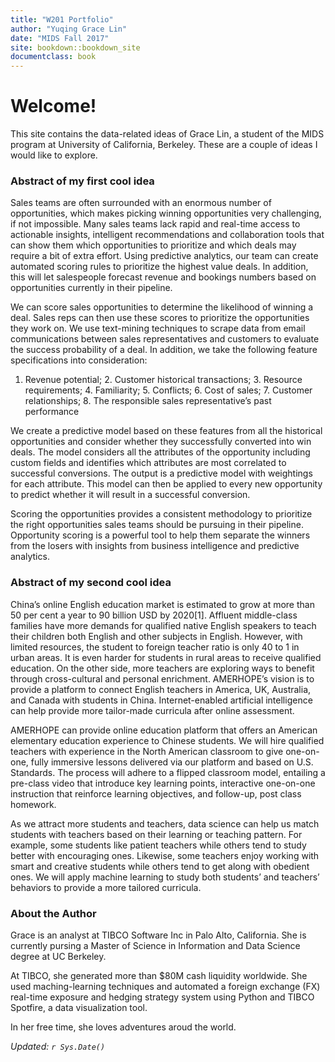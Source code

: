 ```yaml
---
title: "W201 Portfolio"
author: "Yuqing Grace Lin"
date: "MIDS Fall 2017"
site: bookdown::bookdown_site
documentclass: book
---
```


# Welcome!

This site contains the data-related ideas of Grace Lin, a student of the MIDS program at University of California, Berkeley. These are a couple of ideas I would like to explore. 

### Abstract of my first cool idea

Sales teams are often surrounded with an enormous number of opportunities, which makes picking winning opportunities very challenging, if not impossible. Many sales teams lack rapid and real-time access to actionable insights, intelligent recommendations and collaboration tools that can show them which opportunities to prioritize and which deals may require a bit of extra effort. Using predictive analytics, our team can create automated scoring rules to prioritize the highest value deals. In addition, this will let salespeople forecast revenue and bookings numbers based on opportunities currently in their pipeline. 

We can score sales opportunities to determine the likelihood of winning a deal. Sales reps can then use these scores to prioritize the opportunities they work on. We use text-mining techniques to scrape data from email communications between sales representatives and customers to evaluate the success probability of a deal. In addition, we take the following feature specifications into consideration:

1. Revenue potential; 2. Customer historical transactions; 3. Resource requirements; 4. Familiarity; 5. Conflicts; 6. Cost of sales; 7. Customer relationships; 8. The responsible sales representative's past performance

We create a predictive model based on these features from all the historical opportunities and consider whether they successfully converted into win deals. The model considers all the attributes of the opportunity including custom fields and identifies which attributes are most correlated to successful conversions. The output is a predictive model with weightings for each attribute. This model can then be applied to every new opportunity to predict whether it will result in a successful conversion.

Scoring the opportunities provides a consistent methodology to prioritize the right opportunities sales teams should be pursuing in their pipeline. Opportunity scoring is a powerful tool to help them separate the winners from the losers with insights from business intelligence and predictive analytics.

### Abstract of my second cool idea

China’s online English education market is estimated to grow at more than 50 per cent a year to 90 billion USD by 2020[1]. Affluent middle-class families have more demands for qualified native English speakers to teach their children both English and other subjects in English. However, with limited resources, the student to foreign teacher ratio is only 40 to 1 in urban areas. It is even harder for students in rural areas to receive qualified education. On the other side, more teachers are exploring ways to benefit through cross-cultural and personal enrichment. AMERHOPE's vision is to provide a platform to connect English teachers in America, UK, Australia, and Canada with students in China. Internet-enabled artificial intelligence can help provide more tailor-made curricula after online assessment.

AMERHOPE can provide online education platform that offers an American elementary education experience to Chinese students. We will hire qualified teachers with experience in the North American classroom to give one-on-one, fully immersive lessons delivered via our platform and based on U.S. Standards. The process will adhere to a flipped classroom model, entailing a pre-class video that introduce key learning points, interactive one-on-one instruction that reinforce learning objectives, and follow-up, post class homework.

As we attract more students and teachers, data science can help us match students with teachers based on their learning or teaching pattern. For example, some students like patient teachers while others tend to study better with encouraging ones. Likewise, some teachers enjoy working with smart and creative students while others tend to get along with obedient ones. We will apply machine learning to study both students' and teachers' behaviors to provide a more tailored curricula.
  
### About the Author
Grace is an analyst at TIBCO Software Inc in Palo Alto, California. She is currently pursing a Master of Science in Information and Data Science degree at UC Berkeley.

At TIBCO, she generated more than $80M cash liquidity worldwide. She used maching-learning techniques and automated a foreign exchange (FX) real-time exposure and hedging strategy system using Python and TIBCO Spotfire, a data visualization tool. 

In her free time, she loves adventures aroud the world. 


*Updated: `r Sys.Date()`*
